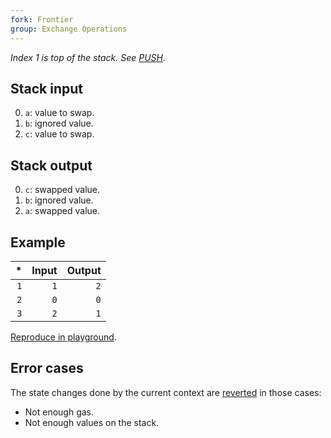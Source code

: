 ```yaml
---
fork: Frontier
group: Exchange Operations
---
```


_Index 1 is top of the stack. See [PUSH](/#60)._

## Stack input

0. `a`: value to swap.
1. `b`: ignored value.
2. `c`: value to swap.

## Stack output

0. `c`: swapped value.
1. `b`: ignored value.
2. `a`: swapped value.

## Example

|  \* | Input | Output |
| --: | ----: | -----: |
| `1` |   `1` |    `2` |
| `2` |   `0` |    `0` |
| `3` |   `2` |    `1` |

[Reproduce in playground](/playground?unit=Wei&codeType=Mnemonic&code='yet%20state~2~0~1zzywapzSWAP2'~zPUSH1%20z%5Cny%2F%2F%20S%01yz~_).

## Error cases

The state changes done by the current context are [reverted](#FD) in those cases:

- Not enough gas.
- Not enough values on the stack.
